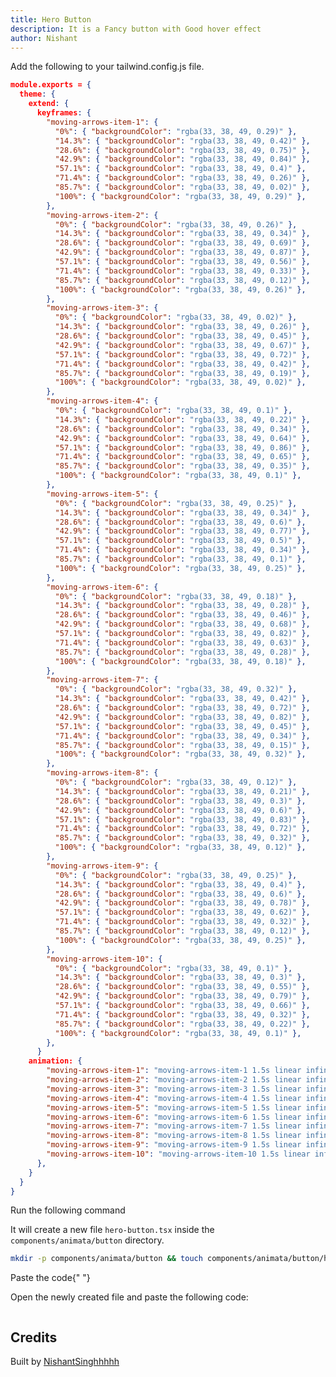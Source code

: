 ```yaml
---
title: Hero Button
description: It is a Fancy button with Good hover effect
author: Nishant
---
```


<ComponentPreview name="button-hero-button--docs" />

Add the following to your tailwind.config.js file.

```json
module.exports = {
  theme: {
    extend: {
      keyframes: {
        "moving-arrows-item-1": {
          "0%": { "backgroundColor": "rgba(33, 38, 49, 0.29)" },
          "14.3%": { "backgroundColor": "rgba(33, 38, 49, 0.42)" },
          "28.6%": { "backgroundColor": "rgba(33, 38, 49, 0.75)" },
          "42.9%": { "backgroundColor": "rgba(33, 38, 49, 0.84)" },
          "57.1%": { "backgroundColor": "rgba(33, 38, 49, 0.4)" },
          "71.4%": { "backgroundColor": "rgba(33, 38, 49, 0.26)" },
          "85.7%": { "backgroundColor": "rgba(33, 38, 49, 0.02)" },
          "100%": { "backgroundColor": "rgba(33, 38, 49, 0.29)" },
        },
        "moving-arrows-item-2": {
          "0%": { "backgroundColor": "rgba(33, 38, 49, 0.26)" },
          "14.3%": { "backgroundColor": "rgba(33, 38, 49, 0.34)" },
          "28.6%": { "backgroundColor": "rgba(33, 38, 49, 0.69)" },
          "42.9%": { "backgroundColor": "rgba(33, 38, 49, 0.87)" },
          "57.1%": { "backgroundColor": "rgba(33, 38, 49, 0.56)" },
          "71.4%": { "backgroundColor": "rgba(33, 38, 49, 0.33)" },
          "85.7%": { "backgroundColor": "rgba(33, 38, 49, 0.12)" },
          "100%": { "backgroundColor": "rgba(33, 38, 49, 0.26)" },
        },
        "moving-arrows-item-3": {
          "0%": { "backgroundColor": "rgba(33, 38, 49, 0.02)" },
          "14.3%": { "backgroundColor": "rgba(33, 38, 49, 0.26)" },
          "28.6%": { "backgroundColor": "rgba(33, 38, 49, 0.45)" },
          "42.9%": { "backgroundColor": "rgba(33, 38, 49, 0.67)" },
          "57.1%": { "backgroundColor": "rgba(33, 38, 49, 0.72)" },
          "71.4%": { "backgroundColor": "rgba(33, 38, 49, 0.42)" },
          "85.7%": { "backgroundColor": "rgba(33, 38, 49, 0.19)" },
          "100%": { "backgroundColor": "rgba(33, 38, 49, 0.02)" },
        },
        "moving-arrows-item-4": {
          "0%": { "backgroundColor": "rgba(33, 38, 49, 0.1)" },
          "14.3%": { "backgroundColor": "rgba(33, 38, 49, 0.22)" },
          "28.6%": { "backgroundColor": "rgba(33, 38, 49, 0.34)" },
          "42.9%": { "backgroundColor": "rgba(33, 38, 49, 0.64)" },
          "57.1%": { "backgroundColor": "rgba(33, 38, 49, 0.86)" },
          "71.4%": { "backgroundColor": "rgba(33, 38, 49, 0.65)" },
          "85.7%": { "backgroundColor": "rgba(33, 38, 49, 0.35)" },
          "100%": { "backgroundColor": "rgba(33, 38, 49, 0.1)" },
        },
        "moving-arrows-item-5": {
          "0%": { "backgroundColor": "rgba(33, 38, 49, 0.25)" },
          "14.3%": { "backgroundColor": "rgba(33, 38, 49, 0.34)" },
          "28.6%": { "backgroundColor": "rgba(33, 38, 49, 0.6)" },
          "42.9%": { "backgroundColor": "rgba(33, 38, 49, 0.77)" },
          "57.1%": { "backgroundColor": "rgba(33, 38, 49, 0.5)" },
          "71.4%": { "backgroundColor": "rgba(33, 38, 49, 0.34)" },
          "85.7%": { "backgroundColor": "rgba(33, 38, 49, 0.1)" },
          "100%": { "backgroundColor": "rgba(33, 38, 49, 0.25)" },
        },
        "moving-arrows-item-6": {
          "0%": { "backgroundColor": "rgba(33, 38, 49, 0.18)" },
          "14.3%": { "backgroundColor": "rgba(33, 38, 49, 0.28)" },
          "28.6%": { "backgroundColor": "rgba(33, 38, 49, 0.46)" },
          "42.9%": { "backgroundColor": "rgba(33, 38, 49, 0.68)" },
          "57.1%": { "backgroundColor": "rgba(33, 38, 49, 0.82)" },
          "71.4%": { "backgroundColor": "rgba(33, 38, 49, 0.63)" },
          "85.7%": { "backgroundColor": "rgba(33, 38, 49, 0.28)" },
          "100%": { "backgroundColor": "rgba(33, 38, 49, 0.18)" },
        },
        "moving-arrows-item-7": {
          "0%": { "backgroundColor": "rgba(33, 38, 49, 0.32)" },
          "14.3%": { "backgroundColor": "rgba(33, 38, 49, 0.42)" },
          "28.6%": { "backgroundColor": "rgba(33, 38, 49, 0.72)" },
          "42.9%": { "backgroundColor": "rgba(33, 38, 49, 0.82)" },
          "57.1%": { "backgroundColor": "rgba(33, 38, 49, 0.45)" },
          "71.4%": { "backgroundColor": "rgba(33, 38, 49, 0.34)" },
          "85.7%": { "backgroundColor": "rgba(33, 38, 49, 0.15)" },
          "100%": { "backgroundColor": "rgba(33, 38, 49, 0.32)" },
        },
        "moving-arrows-item-8": {
          "0%": { "backgroundColor": "rgba(33, 38, 49, 0.12)" },
          "14.3%": { "backgroundColor": "rgba(33, 38, 49, 0.21)" },
          "28.6%": { "backgroundColor": "rgba(33, 38, 49, 0.3)" },
          "42.9%": { "backgroundColor": "rgba(33, 38, 49, 0.6)" },
          "57.1%": { "backgroundColor": "rgba(33, 38, 49, 0.83)" },
          "71.4%": { "backgroundColor": "rgba(33, 38, 49, 0.72)" },
          "85.7%": { "backgroundColor": "rgba(33, 38, 49, 0.32)" },
          "100%": { "backgroundColor": "rgba(33, 38, 49, 0.12)" },
        },
        "moving-arrows-item-9": {
          "0%": { "backgroundColor": "rgba(33, 38, 49, 0.25)" },
          "14.3%": { "backgroundColor": "rgba(33, 38, 49, 0.4)" },
          "28.6%": { "backgroundColor": "rgba(33, 38, 49, 0.6)" },
          "42.9%": { "backgroundColor": "rgba(33, 38, 49, 0.78)" },
          "57.1%": { "backgroundColor": "rgba(33, 38, 49, 0.62)" },
          "71.4%": { "backgroundColor": "rgba(33, 38, 49, 0.32)" },
          "85.7%": { "backgroundColor": "rgba(33, 38, 49, 0.12)" },
          "100%": { "backgroundColor": "rgba(33, 38, 49, 0.25)" },
        },
        "moving-arrows-item-10": {
          "0%": { "backgroundColor": "rgba(33, 38, 49, 0.1)" },
          "14.3%": { "backgroundColor": "rgba(33, 38, 49, 0.3)" },
          "28.6%": { "backgroundColor": "rgba(33, 38, 49, 0.55)" },
          "42.9%": { "backgroundColor": "rgba(33, 38, 49, 0.79)" },
          "57.1%": { "backgroundColor": "rgba(33, 38, 49, 0.66)" },
          "71.4%": { "backgroundColor": "rgba(33, 38, 49, 0.32)" },
          "85.7%": { "backgroundColor": "rgba(33, 38, 49, 0.22)" },
          "100%": { "backgroundColor": "rgba(33, 38, 49, 0.1)" },
        },
      }
    animation: {
        "moving-arrows-item-1": "moving-arrows-item-1 1.5s linear infinite",
        "moving-arrows-item-2": "moving-arrows-item-2 1.5s linear infinite",
        "moving-arrows-item-3": "moving-arrows-item-3 1.5s linear infinite",
        "moving-arrows-item-4": "moving-arrows-item-4 1.5s linear infinite",
        "moving-arrows-item-5": "moving-arrows-item-5 1.5s linear infinite",
        "moving-arrows-item-6": "moving-arrows-item-6 1.5s linear infinite",
        "moving-arrows-item-7": "moving-arrows-item-7 1.5s linear infinite",
        "moving-arrows-item-8": "moving-arrows-item-8 1.5s linear infinite",
        "moving-arrows-item-9": "moving-arrows-item-9 1.5s linear infinite",
        "moving-arrows-item-10": "moving-arrows-item-10 1.5s linear infinite",
      },
    }
  }
}
```

<Step>Run the following command</Step>

It will create a new file `hero-button.tsx` inside the `components/animata/button` directory.

```bash
mkdir -p components/animata/button && touch components/animata/button/hero-button.tsx
```

<Step>Paste the code</Step>{" "}

Open the newly created file and paste the following code:

```jsx file=<rootDir>/animata/button/hero-button.tsx

```

</Steps>

## Credits

Built by [NishantSinghhhhh](https://github.com/NishantSinghhhhh)

